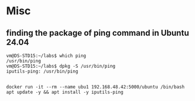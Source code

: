 # Misc

## finding the package of ping command in Ubuntu 24.04


```shell
vm@DS-STD15:~/labs$ which ping
/usr/bin/ping
vm@DS-STD15:~/labs$ dpkg -S /usr/bin/ping
iputils-ping: /usr/bin/ping
```




```shell

docker run -it --rm --name ubu1 192.168.48.42:5000/ubuntu /bin/bash
apt update -y && apt install -y iputils-ping
```